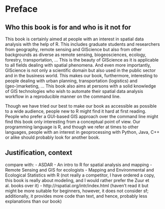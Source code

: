 # Preface

## Who this book is for and who is it not for

This book is certainly aimed at people with an interest in spatial data analysis with the help of R.
This includes graduate students and researchers from geography, remote sensing and GIScience but also from other backgrounds as diverse as remote sensing, biogeosciences, ecology, forestry, transportation, ... <!-- please add further fields-->
This is the beauty of GIScience as it is applicable to all fields dealing with spatial phenomena.
And even more importantly, GIScience is not only a scientific domain but also used in the public sector and in the business world.
This makes our book, furthermore, interesting to people dealing with urban planning, transportation (logistics) and (geo-)marketing, ... <!-- please add further examples-->
This book also aims at persons with a solid knowledge of GIS technologies who wish to automate  their spatial data analysis workflow in a reproducible manner on the command line.

Though we have tried our best to make our book as accessible as possible to a wide audience, people new to R might find it hard at first reading. 
People who prefer a GUI-based GIS approach over the command line might find this book only interesting from a conceptual point of view. 
Our programming language is R, and though we refer at times to other languages, people with an interest in geoprocessing with Python, Java, C++ or alike should probably look for another book.

<!-- to think about, not sure if needed but then this would be a good place to point out why our book might have advantages over the other books --> 
## Justification, context
compare with:
- ASDAR
- An intro to R for spatial analysis and mapping
- Remote Sensing and GIS for ecologists
- Mapping and Environmental and Ecological Statistics with R (not really a competitor, I have ordered a copy, this book is really about modeling, and I would rather prefer the Zuur et al. books over it)
- http://rspatial.org/intr/index.html (haven't read it but might be more suitable for beginners, however, it does not consider sf; additionally, it provides more code than text, and hence, probably less explanations than our book)